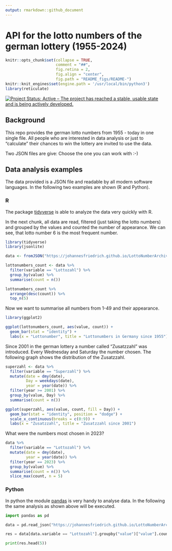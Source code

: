 ```yaml
---
output: rmarkdown::github_document
---
```


<!-- README.md is generated from README.Rmd. Please edit that file -->

# API for the lotto numbers of the german lottery (1955-2024)

```r
knitr::opts_chunk$set(collapse = TRUE,
                      comment = "##",
                      fig.retina = 2,
                      fig.align = "center",
                      fig.path = "README_figs/README-")
knitr::knit_engines$set(engine.path = '/usr/local/bin/python3')
library(reticulate)
```

[![Project Status: Active – The project has reached a stable, usable state and is being actively developed.](http://www.repostatus.org/badges/latest/active.svg)](http://www.repostatus.org/#active)

## Background

This repo provides the german lotto numbers from 1955 - today in one single file. All people who are interested in data analysis or just to "calculate" their chances to win the lottery are invited to use the data.

Two JSON files are give: Choose the one you can work with :-)

## Data analysis examples

The data provided is a JSON file and readable by all modern software languages. In the following two examples are shown (R and Python).

### R

The package [tidyverse](https://www.tidyverse.org) is able to analyze the data very quickly with R.

In the next chunk, all data are read, filtered (just taking the lotto numbers) and grouped by the values and counted the number of appearance. We can see, that lotto number 6 is the most frequent number.

```r
library(tidyverse)
library(jsonlite)

data <- fromJSON("https://johannesfriedrich.github.io/LottoNumberArchive/Lottonumbers_tidy_complete.json")

lottonumbers_count <- data %>% 
  filter(variable == "Lottozahl") %>% 
  group_by(value) %>% 
  summarise(count = n())
```

```r
lottonumbers_count %>% 
  arrange(desc(count)) %>% 
  top_n(5)
```


Now we want to summarise all numbers from 1-49 and their appearance.

```r
library(ggplot2)

ggplot(lottonumbers_count, aes(value, count)) +
  geom_bar(stat = "identity") +
  labs(x = "Lottonumber", title = "Lottonumbers in Germany since 1955")
```


Since 2001 in the german lottery a number called "Zusatzzahl" was introduced. Every Wednesday and Saturday the number chosen. The following graph shows the distribution of the Zusatzzahl.

```r
superzahl <- data %>% 
  filter(variable == "Superzahl") %>% 
  mutate(date = dmy(date),
         Day = weekdays(date),
         year = year(date)) %>% 
  filter(year >= 2001) %>% 
  group_by(value, Day) %>% 
  summarise(count = n())
```

```r

ggplot(superzahl, aes(value, count, fill = Day)) +
  geom_bar(stat = "identity", position = "dodge") +
  scale_x_continuous(breaks = c(0:9)) +
  labs(x = "Zusatzzahl", title = "Zusatzzahl since 2001")
```

What were the numbers most chosen in 2023?

```r
data %>% 
  filter(variable == "Lottozahl") %>% 
  mutate(date = dmy(date),
         year = year(date)) %>% 
  filter(year == 2023) %>% 
  group_by(value) %>% 
  summarise(count = n()) %>% 
  slice_max(count, n = 5)
```


### Python

In python the module [pandas](http://pandas.pydata.org) is very handy to analyse data. In the following the same analysis as shown above will be executed.

```python
import pandas as pd

data = pd.read_json("https://johannesfriedrich.github.io/LottoNumberArchive/Lottonumbers_tidy_complete.json", convert_dates = False)

res = data[data.variable == "Lottozahl"].groupby("value")["value"].count().sort_values(ascending = False)

print(res.head(5))
```

